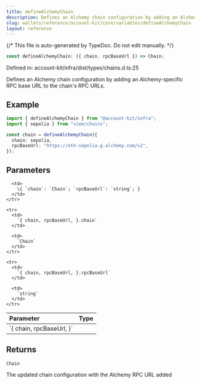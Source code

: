 ```yaml
---
title: defineAlchemyChain
description: Defines an Alchemy chain configuration by adding an Alchemy-specific RPC base URL to the chain's RPC URLs.
slug: wallets/reference/account-kit/core/variables/defineAlchemyChain
layout: reference
---
```


{/* This file is auto-generated by TypeDoc. Do not edit manually. */}

```ts
const defineAlchemyChain: ({ chain, rpcBaseUrl }) => Chain;
```

Defined in: account-kit/infra/dist/types/chains.d.ts:25

Defines an Alchemy chain configuration by adding an Alchemy-specific RPC base URL to the chain's RPC URLs.

## Example

```ts
import { defineAlchemyChain } from "@account-kit/infra";
import { sepolia } from "viem/chains";

const chain = defineAlchemyChain({
  chain: sepolia,
  rpcBaseUrl: "https://eth-sepolia.g.alchemy.com/v2",
});
```

## Parameters

<table>
  <thead>
    <tr>
      <th align="left">Parameter</th>
      <th align="left">Type</th>
    </tr>
  </thead>

  <tbody>
    <tr>
      <td>
        `{ chain, rpcBaseUrl, }`
      </td>

      <td>
        \{ `chain`: `Chain`; `rpcBaseUrl`: `string`; }
      </td>
    </tr>

    <tr>
      <td>
        `{ chain, rpcBaseUrl, }.chain`
      </td>

      <td>
        `Chain`
      </td>
    </tr>

    <tr>
      <td>
        `{ chain, rpcBaseUrl, }.rpcBaseUrl`
      </td>

      <td>
        `string`
      </td>
    </tr>

  </tbody>
</table>

## Returns

`Chain`

The updated chain configuration with the Alchemy RPC URL added
